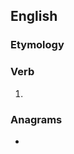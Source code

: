 ==English==

===Etymology===
{{suffix|en|note|est}}

===Verb===
{{head|en|verb form}}

# {{en-archaic second-person singular of|note|lang=en}}

===Anagrams===
* {{anagrams|en|a=enostt|Teston|Totnes|ostent|teston}}